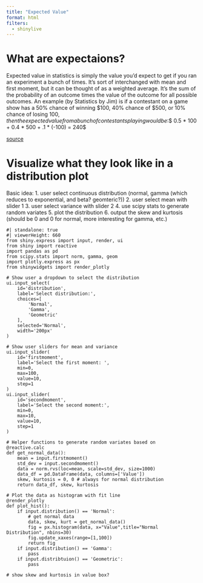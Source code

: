 ```yaml
---
title: "Expected Value"
format: html
filters: 
  - shinylive
---
```


# What are expectaions?
Expected value in statistics is simply the value you'd expect to get if you ran an experiment a bunch of times. It's sort of interchanged with mean and first moment, but it can be thought of as a weighted average. It's the sum of the probability of an outcome times the value of the outcome for all possible outcomes. An example (by Statistics by Jim) is if a contestant on a game show has a 50% chance of winning $100, 40% chance of $500, or 10% chance of losing $100, then the expected value from a bunch of contestants playing would be:
$$
0.5 * 100 + 0.4 * 500 + .1 * (-100) = $240
$$

[source](https://statisticsbyjim.com/probability/expected-value/)


# Visualize what they look like in a distribution plot
Basic idea:
1. user select continuous distribution (normal, gamma (which reduces to exponential, and beta? geomteric?))
2. user select mean with slider 1
3. user select variance with slider 2 
4. use scipy stats to generate random variates
5. plot the distribution
6. output the skew and kurtosis (should be 0 and 0 for normal, more interesting for gamma, etc.)

```shinylive-python
#| standalone: true
#| viewerHeight: 660
from shiny.express import input, render, ui
from shiny import reactive
import pandas as pd
from scipy.stats import norm, gamma, geom
import plotly.express as px
from shinywidgets import render_plotly

# Show user a dropdown to select the distribution
ui.input_select(
    id='distribution',
    label='Select distribution:',
    choices=[
        'Normal',
        'Gamma',
        'Geometric'
    ],
    selected='Normal',
    width='200px'   
)

# Show user sliders for mean and variance
ui.input_slider(
    id='firstmoment',
    label='Select the first moment: ',
    min=0,
    max=100,
    value=10,
    step=1
)
ui.input_slider(
    id='secondmoment',
    label='Select the second moment:',
    min=0,
    max=10,
    value=10,
    step=1
)

# Helper functions to generate random variates based on
@reactive.calc
def get_normal_data():
    mean = input.firstmoment()
    std_dev = input.secondmoment()
    data = norm.rvs(loc=mean, scale=std_dev, size=1000)
    data_df = pd.DataFrame(data, columns=['Value'])
    skew, kurtosis = 0, 0 # always for normal distribution
    return data_df, skew, kurtosis
 
# Plot the data as histogram with fit line
@render_plotly
def plot_hist():
    if input.distribution() == 'Normal':
        # get normal data
        data, skew, kurt = get_normal_data()
        fig = px.histogram(data, x="Value",title="Normal Distribution", nbins=30)
        fig.update_xaxes(range=[1,100])
        return fig
    if input.distribution() == 'Gamma':
        pass
    if input.distribtuion() == 'Geometric':
        pass

# show skew and kurtosis in value box?

```